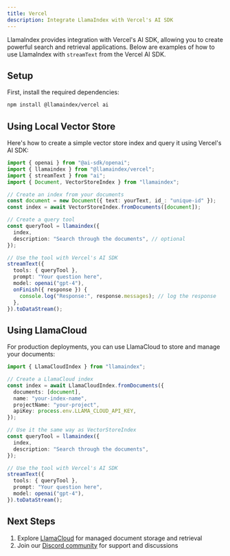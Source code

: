 ```yaml
---
title: Vercel
description: Integrate LlamaIndex with Vercel's AI SDK
---
```


LlamaIndex provides integration with Vercel's AI SDK, allowing you to create powerful search and retrieval applications. Below are examples of how to use LlamaIndex with `streamText` from the Vercel AI SDK.

## Setup

First, install the required dependencies:

```bash
npm install @llamaindex/vercel ai
```

## Using Local Vector Store

Here's how to create a simple vector store index and query it using Vercel's AI SDK:

```typescript
import { openai } from "@ai-sdk/openai";
import { llamaindex } from "@llamaindex/vercel";
import { streamText } from "ai";
import { Document, VectorStoreIndex } from "llamaindex";

// Create an index from your documents
const document = new Document({ text: yourText, id_: "unique-id" });
const index = await VectorStoreIndex.fromDocuments([document]);

// Create a query tool
const queryTool = llamaindex({
  index,
  description: "Search through the documents", // optional
});

// Use the tool with Vercel's AI SDK
streamText({
  tools: { queryTool },
  prompt: "Your question here",
  model: openai("gpt-4"),
  onFinish({ response }) {
    console.log("Response:", response.messages); // log the response
  },
}).toDataStream();
```

## Using LlamaCloud

For production deployments, you can use LlamaCloud to store and manage your documents:

```typescript
import { LlamaCloudIndex } from "llamaindex";

// Create a LlamaCloud index
const index = await LlamaCloudIndex.fromDocuments({
  documents: [document],
  name: "your-index-name",
  projectName: "your-project",
  apiKey: process.env.LLAMA_CLOUD_API_KEY,
});

// Use it the same way as VectorStoreIndex
const queryTool = llamaindex({
  index,
  description: "Search through the documents",
});

// Use the tool with Vercel's AI SDK
streamText({
  tools: { queryTool },
  prompt: "Your question here",
  model: openai("gpt-4"),
}).toDataStream();
```

## Next Steps

1. Explore [LlamaCloud](https://cloud.llamaindex.ai/) for managed document storage and retrieval
2. Join our [Discord community](https://discord.gg/llamaindex) for support and discussions

